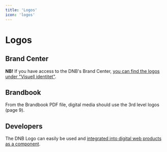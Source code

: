 ```yaml
---
title: 'Logos'
icon: 'logos'
---
```



# Logos

## Brand Center

**NB!** If you have access to the DNB's Brand Center, [you can find the logos under "Visuell identitet"](https://bc.dnb.no/brandcenter/no/dnbvisualguidelines/component/default/761).

## Brandbook

From the Brandbook PDF file, digital media should use the 3rd level logos (page 9).

## Developers

The DNB Logo can easily be used and [integrated into digital web products as a component](/uilib/components/logo).

<div className="example-box center">
  <Logo height="200" />
</div>
